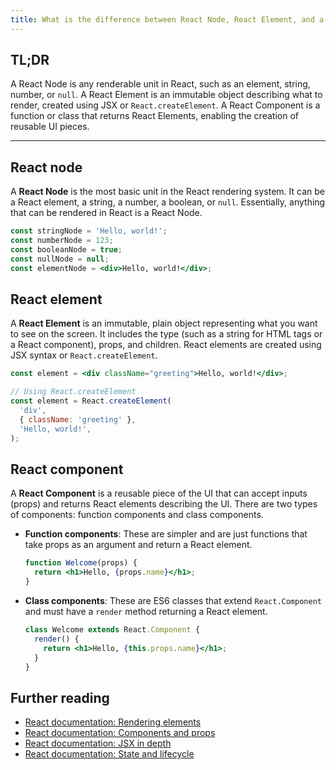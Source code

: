 ```yaml
---
title: What is the difference between React Node, React Element, and a React Component?
---
```


## TL;DR

A React Node is any renderable unit in React, such as an element, string, number, or `null`. A React Element is an immutable object describing what to render, created using JSX or `React.createElement`. A React Component is a function or class that returns React Elements, enabling the creation of reusable UI pieces.

---

## React node

A **React Node** is the most basic unit in the React rendering system. It can be a React element, a string, a number, a boolean, or `null`. Essentially, anything that can be rendered in React is a React Node.

```jsx
const stringNode = 'Hello, world!';
const numberNode = 123;
const booleanNode = true;
const nullNode = null;
const elementNode = <div>Hello, world!</div>;
```

## React element

A **React Element** is an immutable, plain object representing what you want to see on the screen. It includes the type (such as a string for HTML tags or a React component), props, and children. React elements are created using JSX syntax or `React.createElement`.

```jsx
const element = <div className="greeting">Hello, world!</div>;

// Using React.createElement
const element = React.createElement(
  'div',
  { className: 'greeting' },
  'Hello, world!',
);
```

## React component

A **React Component** is a reusable piece of the UI that can accept inputs (props) and returns React elements describing the UI. There are two types of components: function components and class components.

- **Function components**: These are simpler and are just functions that take props as an argument and return a React element.

  ```jsx
  function Welcome(props) {
    return <h1>Hello, {props.name}</h1>;
  }
  ```

- **Class components**: These are ES6 classes that extend `React.Component` and must have a `render` method returning a React element.
  ```jsx
  class Welcome extends React.Component {
    render() {
      return <h1>Hello, {this.props.name}</h1>;
    }
  }
  ```

## Further reading

- [React documentation: Rendering elements](https://reactjs.org/docs/rendering-elements.html)
- [React documentation: Components and props](https://reactjs.org/docs/components-and-props.html)
- [React documentation: JSX in depth](https://reactjs.org/docs/jsx-in-depth.html)
- [React documentation: State and lifecycle](https://reactjs.org/docs/state-and-lifecycle.html)

